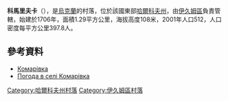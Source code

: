 {{coord|49|17|4|N|37|28|34|E|scale:100000_region:UA|display=title}}

'''科馬里夫卡'''（{{lang-uk|Комарівка}}），是[[烏克蘭|烏克蘭]]的村落，位於該國東部[[哈爾科夫州|哈爾科夫州]]，由[[伊久姆區|伊久姆區]]負責管轄，始建於1706年，面積1.29平方公里，海拔高度108米，2001年人口512，人口密度每平方公里397.8人。

==參考資料==
*[http://w1.c1.rada.gov.ua/pls/z7502/A005?rdat1=09.01.2009&rf7571=33266 Комарівка]
* [http://weather.in.ua/ua/har'kovskaja/11205 Погода в селі Комарівка] {{Wayback|url=http://weather.in.ua/ua/har'kovskaja/11205 |date=20160323030241 }}

{{DEFAULTSORT:Комарівка}}
[[Category:哈爾科夫州村落|Category:哈爾科夫州村落]]
[[Category:伊久姆區村落|Category:伊久姆區村落]]


{{Kharkiv-geo-stub}}